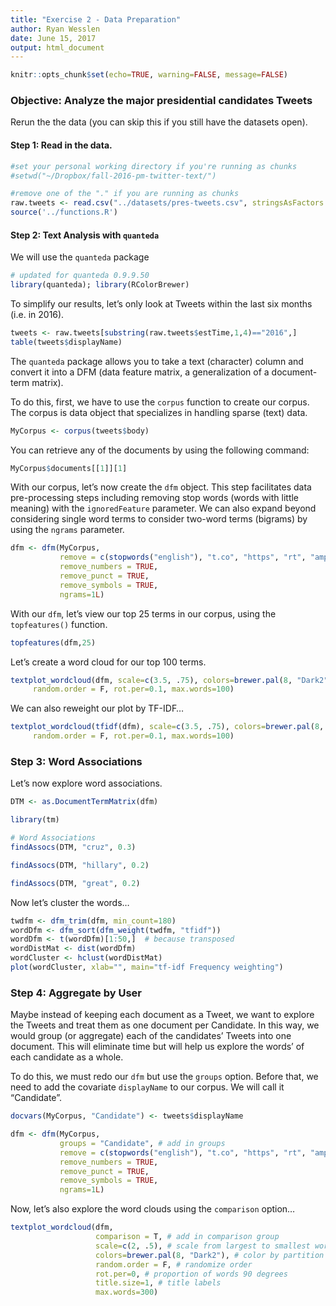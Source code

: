 ```yaml
---
title: "Exercise 2 - Data Preparation"
author: Ryan Wesslen
date: June 15, 2017
output: html_document
---
```


```r
knitr::opts_chunk$set(echo=TRUE, warning=FALSE, message=FALSE)
```

### Objective: Analyze the major presidential candidates Tweets

Rerun the the data (you can skip this if you still have the datasets open).

#### Step 1: Read in the data. 

```r
#set your personal working directory if you're running as chunks
#setwd("~/Dropbox/fall-2016-pm-twitter-text/")

#remove one of the "." if you are running as chunks
raw.tweets <- read.csv("../datasets/pres-tweets.csv", stringsAsFactors = F)
source('../functions.R')
```

#### Step 2: Text Analysis with `quanteda`

We will use the `quanteda` package 

```r
# updated for quanteda 0.9.9.50
library(quanteda); library(RColorBrewer)
```

To simplify our results, let's only look at Tweets within the last six months (i.e. in 2016).

```r
tweets <- raw.tweets[substring(raw.tweets$estTime,1,4)=="2016",]
table(tweets$displayName)
```

The `quanteda` package allows you to take a text (character) column and convert it into a DFM (data feature matrix, a generalization of a document-term matrix).

To do this, first, we have to use the `corpus` function to create our corpus. The corpus is data object that specializes in handling sparse (text) data.

```r
MyCorpus <- corpus(tweets$body)
```

You can retrieve any of the documents by using the following command:

```r
MyCorpus$documents[[1]][1]
```

With our corpus, let's now create the `dfm` object. This step facilitates data pre-processing steps including removing stop words (words with little meaning) with the `ignoredFeature` parameter. We can also expand beyond considering single word terms to consider two-word terms (bigrams) by using the `ngrams` parameter.

```r
dfm <- dfm(MyCorpus, 
           remove = c(stopwords("english"), "t.co", "https", "rt", "amp", "http", "t.c", "can", "u"),
           remove_numbers = TRUE, 
           remove_punct = TRUE,
           remove_symbols = TRUE,
           ngrams=1L)
```

With our `dfm`, let's view our top 25 terms in our corpus, using the `topfeatures()` function. 

```r
topfeatures(dfm,25)
```

Let's create a word cloud for our top 100 terms.

```r
textplot_wordcloud(dfm, scale=c(3.5, .75), colors=brewer.pal(8, "Dark2"), 
     random.order = F, rot.per=0.1, max.words=100)
```

We can also reweight our plot by TF-IDF...

```r
textplot_wordcloud(tfidf(dfm), scale=c(3.5, .75), colors=brewer.pal(8, "Dark2"), 
     random.order = F, rot.per=0.1, max.words=100)
```


### Step 3: Word Associations

Let's now explore word associations.

```r
DTM <- as.DocumentTermMatrix(dfm)

library(tm)

# Word Associations
findAssocs(DTM, "cruz", 0.3)

findAssocs(DTM, "hillary", 0.2)

findAssocs(DTM, "great", 0.2)
```

Now let's cluster the words...

```r
twdfm <- dfm_trim(dfm, min_count=180)
wordDfm <- dfm_sort(dfm_weight(twdfm, "tfidf"))
wordDfm <- t(wordDfm)[1:50,]  # because transposed
wordDistMat <- dist(wordDfm)
wordCluster <- hclust(wordDistMat)
plot(wordCluster, xlab="", main="tf-idf Frequency weighting")
```

### Step 4: Aggregate by User

Maybe instead of keeping each document as a Tweet, we want to explore the Tweets and treat them as one document per Candidate. In this way, we would group (or aggregate) each of the candidates' Tweets into one document. This will eliminate time but will help us explore the words' of each candidate as a whole.

To do this, we must redo our `dfm` but use the `groups` option. Before that, we need to add the covariate `displayName` to our corpus. We will call it "Candidate".

```r
docvars(MyCorpus, "Candidate") <- tweets$displayName

dfm <- dfm(MyCorpus, 
           groups = "Candidate", # add in groups
           remove = c(stopwords("english"), "t.co", "https", "rt", "amp", "http", "t.c", "can", "u"),
           remove_numbers = TRUE, 
           remove_punct = TRUE,
           remove_symbols = TRUE,
           ngrams=1L)
```

Now, let's also explore the word clouds using the `comparison` option...

```r
textplot_wordcloud(dfm, 
                   comparison = T, # add in comparison group
                   scale=c(2, .5), # scale from largest to smallest words
                   colors=brewer.pal(8, "Dark2"), # color by partition
                   random.order = F, # randomize order
                   rot.per=0, # proportion of words 90 degrees
                   title.size=1, # title labels
                   max.words=300)
```

